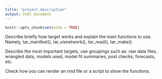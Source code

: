 ```yaml
---
title: "project_description"
output: html_document
---
```


```r
knitr::opts_chunk$set(echo = TRUE)
```

Describe briefly how target works and explain the main functions to use. Namely, tar_manifest(), tar_visnetwork(), tar_read(), tar_make().

Describe the most important targets, use groupings such as: raw data files, wrangled data, models used, model fit summaries, post checks, forecasts, etc.

Check how you can render an rmd file or a script to show the functions.
